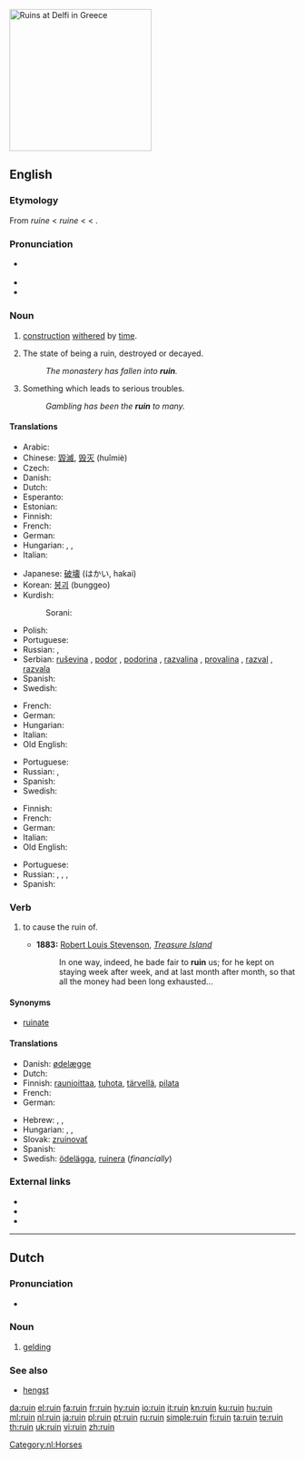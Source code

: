 [[Image:Ruins at Delfi.JPG|right|250px|thumb|Ruins at Delfi in Greece]]
{{also|Ruin}}
==English==

===Etymology===
From {{etyl|enm}} ''ruine'' < {{etyl|fro}} ''ruine'' < {{etyl|la}} {{term|ruina||overthrow, ruin|lang=la}} < {{term|ruere||to fall down, tumble, sink in ruin, rush|lang=la}}.

===Pronunciation===
* {{a|UK}} {{IPA|/ˈɹuːɪn/|/ɹʊɪ̪n/}}
* {{audio|en-us-ruin.ogg|Audio (US)}}
* {{rhymes|uːɪn}}

===Noun===
{{en-noun}}

# {{countable}} [[construction]] [[withered]] by [[time]].
# {{uncountable}} The state of being a ruin, destroyed or decayed.
#: ''The monastery has fallen into '''ruin'''.''
# {{uncountable}} Something which leads to serious troubles.
#: ''Gambling has been the '''ruin''' to many.''

====Translations====
{{trans-top|construction withered by time}}
* Arabic: {{Arab|[[خراب]]}} {{IPAchar|(χarāb)}} {{m}}
* Chinese: [[毀滅]], [[毁灭]] (huǐmiè)
* Czech: {{t-|cs|zřícenina|f}}
* Danish: {{t+|da|ruin}}
* Dutch: {{t+|nl|ruïne|f}}
* Esperanto: {{t-|eo|ruino|xs=Esperanto}}
* Estonian: {{t-|et|vare}}
* Finnish: {{t-|fi|raunio}}
* French: {{t+|fr|ruine|f}}
* German: {{t+|de|Ruine|f}}
* Hungarian: {{t+|hu|rom}}, {{t|hu|roncs}}, {{t|hu|omladék}}
* Italian: {{t+|it|rovina|f}}
{{trans-mid}}
* Japanese: [[破壊]] (はかい, hakai)
* Korean: [[붕괴]] (bunggeo)
* Kurdish:
*: Sorani: {{t|ku|شوێنه‌وار|tr=shwaenawAr|sc=ku-Arab}}
* Polish: {{t-|pl|ruina|f}}
* Portuguese: {{t+|pt|ruína|f}}
* Russian: {{t+|ru|руина|f|tr=ruína}}, {{t+|ru|развалина|f|tr=razválina}}
* Serbian: [[ruševina]] {{f}}, [[podor]] {{m}}, [[podorina]] {{f}}, [[razvalina]] {{f}}, [[provalina]] {{f}}, [[razval]] {{m}}, [[razvala]] {{f}}
* Spanish: {{t-|es|ruina|f}}
* Swedish: {{t-|sv|ruin}}
{{trans-bottom}}

{{trans-top|the state of being a ruin, destroyed or decayed}}
* French: {{t+|fr|ruine|f}}
* German: {{t+|de|Ruin|m}}
* Hungarian: {{t+|hu|rom}}
* Italian: {{t+|it|rovina|f}}
* Old English: {{t-|ang|hryre|m|xs=Old English}}
{{trans-mid}}
* Portuguese: {{t+|pt|ruína|f}}
* Russian: {{t|ru|в руинах|tr=v ruínax}}, {{t|ru|в развалинах|tr=v razválinax}}
* Spanish: {{t-|es|ruina|f}}
* Swedish: {{t-|sv|ruin}}
{{trans-bottom}}

{{trans-top|something which leads to serious troubles}}
* Finnish: {{t-|fi|turmio}}
* French: {{t+|fr|ruine|f}}
* German: {{t+|de|Ruin|m}}
* Italian: {{t+|it|rovina|f}}
* Old English: {{t-|ang|hryre|m|xs=Old English}}
{{trans-mid}}
* Portuguese: {{t+|pt|ruína|f}}
* Russian: {{t|ru|крах|m|tr=krax}}, {{t|ru|крушение|n|tr=krušénije}}, {{t|ru|разорение|n|tr=razorénije}}, {{t+|ru|гибель|f|tr=gíbel’}}
* Spanish: {{t-|es|ruina|f}}
{{trans-bottom}}

===Verb===
{{en-verb}}

# {{transitive}} to cause the ruin of.
#* '''1883:''' [[w:Robert Louis Stevenson|Robert Louis Stevenson]], ''[[w:Treasure Island|Treasure Island]]''
#*: In one way, indeed, he bade fair to '''ruin''' us; for he kept on staying week after week, and at last month after month, so that all the money had been long exhausted...

====Synonyms====
* [[ruinate]]

====Translations====
{{trans-top|to cause the ruin of}}
* Danish: [[ødelæg]]ge
* Dutch: {{t+|nl|ruïneren}}
* Finnish: [[raunioittaa]], [[tuhota]], [[tärvellä]], [[pilata]]
* French: {{t+|fr|ruiner}}
* German: {{t+|de|ruinieren}}
{{trans-mid}}
* Hebrew: {{t-|he|דפק|tr=dafák}}, {{t|he|פישל|tr=pishél}}, {{t|he|הרס|tr=harás}}
* Hungarian: {{t+|hu|lerombol}},  {{t|hu|tönkretesz}},  {{t|hu|romba dönt}}
* Slovak: [[zruinovať]]
* Spanish: {{t-|es|desbaratar}}
* Swedish: [[ödelägga]], [[ruinera]] (''financially'')
{{trans-bottom}}

===External links===
* {{R:Webster 1913}}
* {{R:Century 1911}}
* {{R:OneLook}}

----

==Dutch==

===Pronunciation===
* {{audio|Nl-ruin.ogg|audio}}

===Noun===
{{nl-noun|ruinen|ruintje|g=m}}

# [[gelding]]

===See also===
* [[hengst]]

[[Category:nl:Horses]]

[[da:ruin]]
[[el:ruin]]
[[fa:ruin]]
[[fr:ruin]]
[[hy:ruin]]
[[io:ruin]]
[[it:ruin]]
[[kn:ruin]]
[[ku:ruin]]
[[hu:ruin]]
[[ml:ruin]]
[[nl:ruin]]
[[ja:ruin]]
[[pl:ruin]]
[[pt:ruin]]
[[ru:ruin]]
[[simple:ruin]]
[[fi:ruin]]
[[ta:ruin]]
[[te:ruin]]
[[th:ruin]]
[[uk:ruin]]
[[vi:ruin]]
[[zh:ruin]]